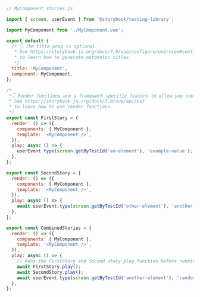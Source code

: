 ```js
// MyComponent.stories.js

import { screen, userEvent } from '@storybook/testing-library';

import MyComponent from './MyComponent.vue';

export default {
  /* 👇 The title prop is optional.
   * See https://storybook.js.org/docs/7.0/vue/configure/overview#configure-story-loading
   * to learn how to generate automatic titles
   */
  title: 'MyComponent',
  component: MyComponent,
};

/*
 *👇 Render functions are a framework specific feature to allow you control on how the component renders.
 * See https://storybook.js.org/docs/7.0/vue/api/csf
 * to learn how to use render functions.
 */
export const FirstStory = {
  render: () => ({
    components: { MyComponent },
    template: '<MyComponent />',
  }),
  play: async () => {
    userEvent.type(screen.getByTestId('an-element'), 'example-value');
  },
};

export const SecondStory = {
  render: () => ({
    components: { MyComponent },
    template: '<MyComponent />',
  }),
  play: async () => {
    await userEvent.type(screen.getByTestId('other-element'), 'another value');
  },
};

export const CombinedStories = {
  render: () => ({
    components: { MyComponent },
    template: '<MyComponent />',
  }),
  play: async () => {
    // Runs the FirstStory and Second story play function before running this story's play function
    await FirstStory.play();
    await SecondStory.play();
    await userEvent.type(screen.getByTestId('another-element'), 'random value');
  },
};
```